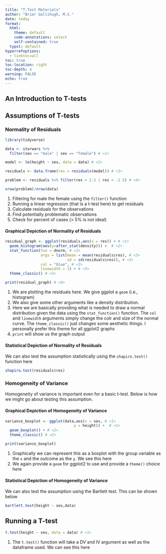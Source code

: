 ```yaml
---
title: "T-Test Materials"
author: "Brier Gallihugh, M.S."
date: today
format: 
  html:
    theme: default
    code-annotations: select
    self-contained: true
  typst: default
hyperrefoptions:
  - linktoc=all
toc: true
toc-location: right
toc-depth: 4
warning: FALSE
echo: true
---
```

## An Introduction to T-tests

## Assumptions of T-tests

### Normality of Residuals

```r
library(tidyverse)

data <- starwars %>% 
  filter(sex == "male" | sex == "female") # <1> 

model <- lm(height ~ sex, data = data) # <2>

residuals <- data.frame(res = residuals(model)) # <3>

problem <- residuals %>% filter(res > 2.5 | res < -2.5) # <4>

nrow(problem)/nrow(data) 
```
1. Filtering for male the female using the `filter()` function
2. Running a linear regression (that is a t-test here) to get residuals
3. Calculate residuals for the observations
4. Find potentially problematic observations
5. Check for percent of cases (> 5% is not ideal)

#### Graphical Depiction of Normality of Residuals

```r
residual_graph <- ggplot(residuals,aes(x = res)) + # <1>
  geom_histogram(aes(y=after_stat(density))) +  # <2>
  stat_function(fun = dnorm, # <3>
                args = list(mean = mean(residuals$res), # <3>
                            sd = sd(residuals$res)), # <3>
                col = "blue", # <3>
                linewidth = 1) + # <3>
  theme_classic() # <3>

print(residual_graph) # <4>
```

1. We are plotting the residuals here. We give ggplot a `geom` (i.e., histogram)
2. We also give some other arguments like a density distribution.
3. Here we are basically providing what is needed to draw a normal distribution given the data using the `stat_function()` function. The `col` and `linewidth` arguments simply change the colr and size of the normal curve. The `theme_classic()` just changes some aesthetic things. I personally prefer this theme for all ggplot2 graphs
4. `print` will show us the graph output

#### Statistical Depiction of Normality of Residuals

We can also test the assumption statistically using the `shapiro.test()` function here

```r
shapiro.test(residuals$res)
```

### Homogeneity of Variance

Homogeneity of variance is important even for a basic t-test. Below is how we might go about testing this assumption.

#### Graphical Depiction of Homogeneity of Variance

```r
variance_boxplot <- ggplot(data,aes(x = sex, # <1>
                               y = height)) +  # <1>
  geom_boxplot() + # <2>
  theme_classic() # <2>

print(variance_boxplot)
```

1. Graphically we can represent this as a boxplot with the group variable as the `x` and the outcome as the `y`. We see this here
2. We again provide a `geom` for ggplot2 to use and provide a `theme()` choice here

#### Statistical Depiction of Homogeneity of Variance

We can also test the assumption using the Bartlett test. This can be shown below

```r
bartlett.test(height ~ sex,data)
```

## Running a T-test

```r
t.test(height ~ sex, data = data) # <1>
```
1. The `t.test()` function will take a DV and IV argument as well as the dataframe used. We can see this here
